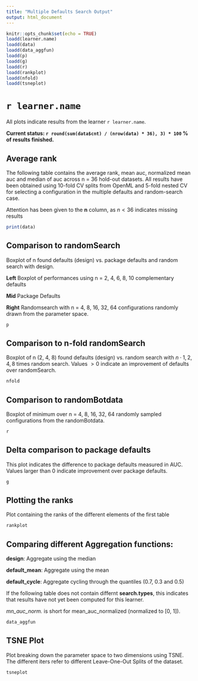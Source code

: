 ```yaml
---
title: "Multiple Defaults Search Output"
output: html_document
---
```


```r

knitr::opts_chunk$set(echo = TRUE)
loadd(learner.name)
loadd(data)
loadd(data_aggfun)
loadd(p)
loadd(g)
loadd(r)
loadd(rankplot)
loadd(nfold)
loadd(tsneplot)
```



# `r learner.name`

All plots indicate results from the learner `r learner.name`.

**Current status: `r round(sum(data$cnt) / (nrow(data) * 36), 3) * 100` \% of results finished.**


## Average rank 

The following table contains the average rank, mean auc, normalized mean auc and median of auc across
n = 36 hold-out datasets. 
All results have been obtained using 10-fold CV splits from OpenML and 5-fold nested CV for 
selecting a configuration in the multiple defaults and random-search case.

Attention has been given to the **n** column, as $n < 36$ indicates missing results

```r
print(data)
```


## Comparison to randomSearch

Boxplot of n found defaults (design) vs. package defaults and random search with design.

**Left** Boxplot of performances using n = 2, 4, 6, 8, 10 complementary defaults

**Mid** Package Defaults

**Right** Randomsearch with n = 4, 8, 16, 32, 64 configurations randomly drawn from the parameter space.


```r
p
```


## Comparison to n-fold randomSearch

Boxplot of n (2, 4, 8) found defaults (design) vs. random search with $n \cdot 1,2,4,8$ times random search.
Values $> 0$ indicate an improvement of defaults over randomSearch.

```r
nfold
```

## Comparison to randomBotdata

Boxplot of minimum over n = 4, 8, 16, 32, 64 randomly sampled configurations from the randomBotdata.

```r
r
```


## Delta comparison to package defaults
This plot indicates the difference to package defaults measured in AUC.
Values larger than 0 indicate improvement over package defaults.

```r
g
```


## Plotting the ranks

Plot containing the ranks of the different elements of the first table
```r
rankplot
```

## Comparing different Aggregation functions:

**design**: Aggregate using the median

**default_mean**: Aggregate using the mean

**default_cycle**: Aggregate cycling through the quantiles (0.7, 0.3 and 0.5)

If the following table does not contain differnt **search.types**, this indicates that results have not yet been computed for this learner.

*mn_auc_norm.* is short for mean_auc_normalized (normalized to [0, 1]).

```r
data_aggfun
```


## TSNE Plot

Plot breaking down the parameter space to two dimensions using TSNE. 
The different iters refer to different Leave-One-Out Splits of the dataset.

```r
tsneplot
```